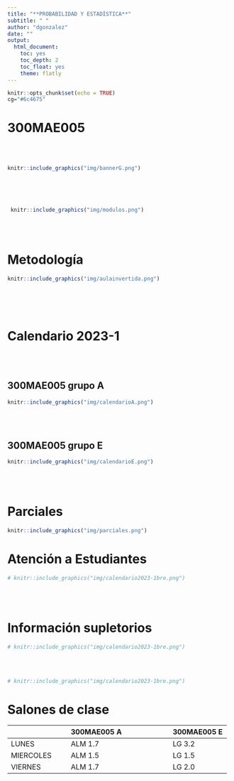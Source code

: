 ```yaml
---
title: "**PROBABILIDAD Y ESTADÍSTICA**"
subtitle: " "
author: "dgonzalez"
date: ""
output:
  html_document:
    toc: yes
    toc_depth: 2
    toc_float: yes
    theme: flatly
---
```



```r
knitr::opts_chunk$set(echo = TRUE)
cg="#6c4675"

```

# **300MAE005**

<br/><br/>



```r
knitr::include_graphics("img/bannerG.png")
```


<br/><br/><br/>


```r
 knitr::include_graphics("img/modulos.png")
```
<br/><br/>

# **Metodología**
 
```r
knitr::include_graphics("img/aulainvertida.png")
```
<br/><br/><br/>


# **Calendario 2023-1**

<br/><br/>
<!-- # **Salones de clase** -->

## **300MAE005 grupo A**

```r
knitr::include_graphics("img/calendarioA.png")
```

<br/><br/>

## **300MAE005  grupo E**

```r
knitr::include_graphics("img/calendarioE.png")
```

<br/><br/>


# **Parciales**


```r
knitr::include_graphics("img/parciales.png")
```

# **Atención a Estudiantes**


```r
# knitr::include_graphics("img/calendario2023-1bre.png")
```

<br/><br/>

# **Información supletorios**


```r
# knitr::include_graphics("img/calendario2023-1bre.png")
```

<br/><br/>


```r
# knitr::include_graphics("img/calendario2023-1bre.png")
```

# **Salones de clase**

|                      | 300MAE005 A                         | 300MAE005 E         |
|:---------------------|:------------------------------------|:--------------------|
| LUNES                | ALM 1.7                             |  LG 3.2             |  
| MIERCOLES            | ALM 1.5                             |  LG 1.5             |
| VIERNES              | ALM 1.7                             |  LG 2.0             |



